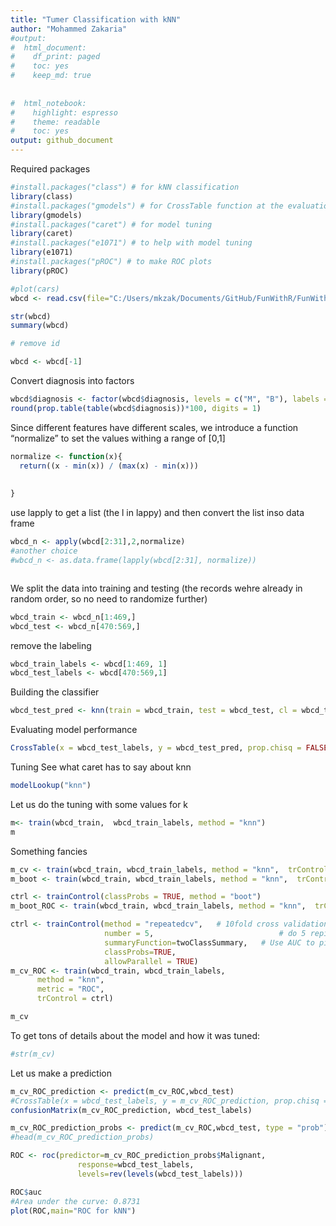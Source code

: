 ```yaml
---
title: "Tumer Classification with kNN"
author: "Mohammed Zakaria"
#output:
#  html_document:
#    df_print: paged
#    toc: yes
#    keep_md: true
   
  
#  html_notebook:
#    highlight: espresso
#    theme: readable
#    toc: yes
output: github_document
---
```



Required packages
```r
#install.packages("class") # for kNN classification
library(class)
#install.packages("gmodels") # for CrossTable function at the evaluation
library(gmodels)
#install.packages("caret") # for model tuning
library(caret)
#install.packages("e1071") # to help with model tuning
library(e1071)
#install.packages("pROC") # to make ROC plots
library(pROC)	
```


```r
#plot(cars)
wbcd <- read.csv(file="C:/Users/mkzak/Documents/GitHub/FunWithR/FunWithR/1_kNN/wisc_bc_data.csv", stringsAsFactors = FALSE)

str(wbcd)
summary(wbcd)

# remove id

wbcd <- wbcd[-1]

```

Convert diagnosis into factors

```r
wbcd$diagnosis <- factor(wbcd$diagnosis, levels = c("M", "B"), labels = c("Malignant", "Benign"))
round(prop.table(table(wbcd$diagnosis))*100, digits = 1)

```

Since different features have different scales, we introduce a function "normalize" to set the values withing a range of [0,1]

```r
normalize <- function(x){
  return((x - min(x)) / (max(x) - min(x)))
  
  
}
```
use lapply to get a list (the l in lappy) and then convert the list inso data frame

```r

wbcd_n <- apply(wbcd[2:31],2,normalize)
#another choice 
#wbcd_n <- as.data.frame(lapply(wbcd[2:31], normalize))



```

We split the data into training and testing (the records wehre already in random order, so no need to randomize further)

```r
wbcd_train <- wbcd_n[1:469,]
wbcd_test <- wbcd_n[470:569,]

```

remove the labeling

```r
wbcd_train_labels <- wbcd[1:469, 1]
wbcd_test_labels <- wbcd[470:569,1]

```



Building the classifier
```r
wbcd_test_pred <- knn(train = wbcd_train, test = wbcd_test, cl = wbcd_train_labels, k = 21)

```



Evaluating model performance 
```r
CrossTable(x = wbcd_test_labels, y = wbcd_test_pred, prop.chisq = FALSE)

```
Tuning
See what caret has to say about knn
```r
modelLookup("knn")


```

Let us do the tuning with some values for k

```r
m<- train(wbcd_train,  wbcd_train_labels, method = "knn")
m
```

Something fancies

```r
m_cv <- train(wbcd_train, wbcd_train_labels, method = "knn",  trControl = trainControl(method = "cv"), tuneLength = 15)
m_boot <- train(wbcd_train, wbcd_train_labels, method = "knn",  trControl = trainControl(method = "boot"), tuneLength = 15)

ctrl <- trainControl(classProbs = TRUE, method = "boot")
m_boot_ROC <- train(wbcd_train, wbcd_train_labels, method = "knn",  trControl = ctrl, tuneLength = 15, metric = "ROC")

ctrl <- trainControl(method = "repeatedcv",   # 10fold cross validation
                     number = 5,							# do 5 repititions of cv
                     summaryFunction=twoClassSummary,	# Use AUC to pick the best model
                     classProbs=TRUE,
                     allowParallel = TRUE)
m_cv_ROC <- train(wbcd_train, wbcd_train_labels,
      method = "knn",
      metric = "ROC",
      trControl = ctrl)

m_cv

```


To get tons of details about the model and how it was tuned:
```r
#str(m_cv)
```

Let us make a prediction
```r
m_cv_ROC_prediction <- predict(m_cv_ROC,wbcd_test)
#CrossTable(x = wbcd_test_labels, y = m_cv_ROC_prediction, prop.chisq = FALSE)
confusionMatrix(m_cv_ROC_prediction, wbcd_test_labels)

m_cv_ROC_prediction_probs <- predict(m_cv_ROC,wbcd_test, type = "prob")
#head(m_cv_ROC_prediction_probs)

ROC <- roc(predictor=m_cv_ROC_prediction_probs$Malignant,
               response=wbcd_test_labels,
               levels=rev(levels(wbcd_test_labels)))

ROC$auc
#Area under the curve: 0.8731
plot(ROC,main="ROC for kNN")
```